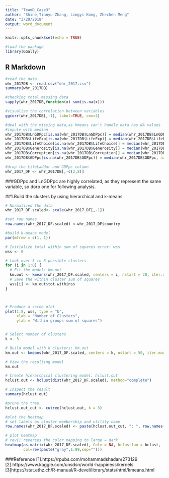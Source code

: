 ```yaml
---
title: "TeamD_Case3"
author: "Shine,Tianyu Zhang, Lingyi Kong, Zhechen Meng"
date: "3/20/2018"
output: word_document
---
```


```r
knitr::opts_chunk$set(echo = TRUE)
```


```r
#load the package
library(GGally)
```

## R Markdown

```r
#read the data
whr_2017DB <- read.csv("whr_2017.csv")
summary(whr_2017DB)

#checking total missing data
sapply(whr_2017DB,function(x) sum(is.na(x)))

#visualize the correlation between variables
ggcorr(whr_2017DB[,-1], label=TRUE, cex=3)

#deal with the missing data,as kmeans can't handle data has NA values
#impute with median
whr_2017DB$LnGDPpc[is.na(whr_2017DB$LnGDPpc)] = median(whr_2017DB$LnGDPpc, na.rm = TRUE)
whr_2017DB$LifeExp[is.na(whr_2017DB$LifeExp)] = median(whr_2017DB$LifeExp, na.rm = TRUE)
whr_2017DB$LifeChoice[is.na(whr_2017DB$LifeChoice)] = median(whr_2017DB$LifeChoice, na.rm = TRUE)
whr_2017DB$Generosity[is.na(whr_2017DB$Generosity)] = median(whr_2017DB$Generosity, na.rm = TRUE)
whr_2017DB$Corruption[is.na(whr_2017DB$Corruption)] = median(whr_2017DB$Corruption, na.rm = TRUE)
whr_2017DB$GDPpc[is.na(whr_2017DB$GDPpc)] = median(whr_2017DB$GDPpc, na.rm = TRUE)

#drop the LifeLaddar and GDPpc column
whr_2017_DF <- whr_2017DB[,-c(2,8)]

```
###GDPpc and LnGDPpc are highly correlated, as they represent the same variable, so dorp one for following analysis.

##1.Build the clusters by using hierarchical and k-means
```r
# Normalized the data
whr_2017_DF.scaled<- scale(whr_2017_DF[,-1])

#set row names
row.names(whr_2017_DF.scaled) <-whr_2017_DF$country

#build k-means model
par(mfrow = c(1, 1))

# Initialize total within sum of squares error: wss
wss <- 0

# Look over 3 to 8 possible clusters
for (i in 1:8) {
  # Fit the model: km.out
  km.out <- kmeans(whr_2017_DF.scaled, centers = i, nstart = 20, iter.max = 50)
  # Save the within cluster sum of squares
  wss[i] <- km.out$tot.withinss
}



# Produce a scree plot
plot(1:8, wss, type = "b", 
     xlab = "Number of Clusters", 
     ylab = "Within groups sum of squares")


# Select number of clusters
k <- 3

# Build model with k clusters: km.out
km.out <- kmeans(whr_2017_DF.scaled, centers = k, nstart = 50, iter.max = 50)

# View the resulting model
km.out

# Create hierarchical clustering model: hclust.out
hclust.out <- hclust(dist(whr_2017_DF.scaled), method="complete")

# Inspect the result
summary(hclust.out)

#prune the tree
hclust.out_cut <- cutree(hclust.out, k = 3)

#plot the heatmap
# set labels as cluster membership and utility name
row.names(whr_2017_DF.scaled) <- paste(hclust.out_cut, ": ", row.names(whr_2017_DF.scaled), sep = "")

# plot heatmap
# rev() reverses the color mapping to large = dark
heatmap(as.matrix(whr_2017_DF.scaled), Colv = NA, hclustfun = hclust,
        col=rev(paste("gray",1:99,sep="")))

```


###Reference
[1].https://rpubs.com/mohammadshadan/273129
[2].https://www.kaggle.com/unsdsn/world-happiness/kernels
[3]https://stat.ethz.ch/R-manual/R-devel/library/stats/html/kmeans.html
